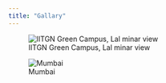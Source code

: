 ```yaml
---
title: "Gallary"
---
```

![IITGN Green Campus, Lal minar view ](iitgn.jpg)  


![Mumbai ](files/MadhuriAwachar.jpg)
